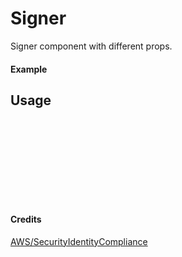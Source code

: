 
<Meta of={Signer} title="AWS/SecurityIdentityCompliance/Signer" />

# Signer

Signer component with different props.

#### Example

<Canvas of={Signer.Primary} />

## Usage

```ts
import { Signer } from "yadl-ui";

const Example = () => {
  return (
      <Signer />
  );
};

export default Example;
```

#### Credits
[AWS/SecurityIdentityCompliance](https://aws-icons.com/)
